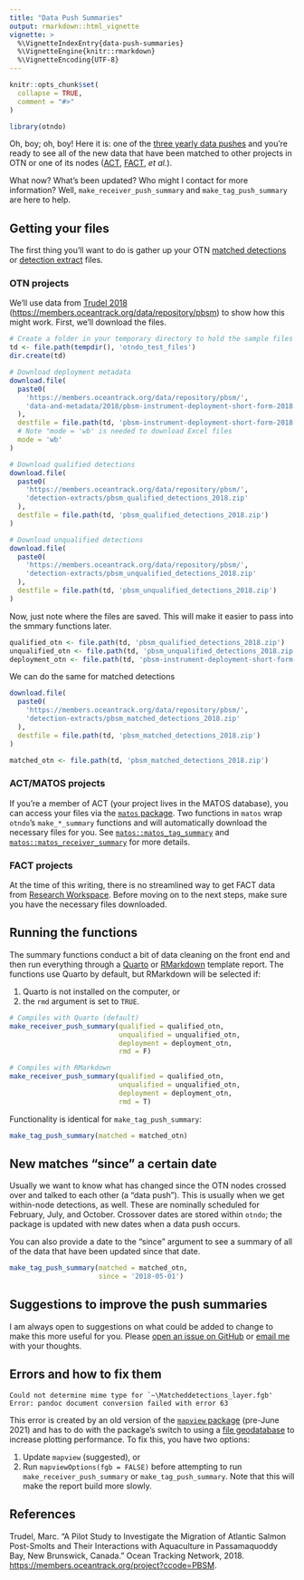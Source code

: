 ```yaml
---
title: "Data Push Summaries"
output: rmarkdown::html_vignette
vignette: >
  %\VignetteIndexEntry{data-push-summaries}
  %\VignetteEngine{knitr::rmarkdown}
  %\VignetteEncoding{UTF-8}
---
```


```r
knitr::opts_chunk$set(
  collapse = TRUE,
  comment = "#>"
)
```

```r
library(otndo)
```

Oh, boy; oh, boy! Here it is: one of the [three yearly data pushes](https://members.oceantrack.org/faq#autotoc-item-autotoc-6) and you're ready to see all of the new data that have been matched to other projects in OTN or one of its nodes ([ACT](https://www.theactnetwork.com/), [FACT](https://secoora.org/fact/), *et al.*).

What now? What's been updated? Who might I contact for more information? Well, `make_receiver_push_summary` and `make_tag_push_summary` are here to help.

## Getting your files
The first thing you'll want to do is gather up your OTN [matched detections](https://members.oceantrack.org/data/otn-detection-extract-documentation-matched-to-animals#autotoc-item-autotoc-1) or [detection extract](https://members.oceantrack.org/data/otn-detection-extract-documentation-matched-to-animals#autotoc-item-autotoc-2) files.

### OTN projects
We'll use data from [Trudel 2018](#references) (<https://members.oceantrack.org/data/repository/pbsm>) to show how this might work. First, we'll download the files.

```r
# Create a folder in your temporary directory to hold the sample files
td <- file.path(tempdir(), 'otndo_test_files')
dir.create(td)

# Download deployment metadata
download.file(
  paste0(
    'https://members.oceantrack.org/data/repository/pbsm/',
    'data-and-metadata/2018/pbsm-instrument-deployment-short-form-2018.xls'
  ),
  destfile = file.path(td, 'pbsm-instrument-deployment-short-form-2018.xls'),
  # Note "mode = 'wb' is needed to download Excel files
  mode = 'wb'
)

# Download qualified detections
download.file(
  paste0(
    'https://members.oceantrack.org/data/repository/pbsm/',
    'detection-extracts/pbsm_qualified_detections_2018.zip'
  ),
  destfile = file.path(td, 'pbsm_qualified_detections_2018.zip')
)

# Download unqualified detections
download.file(
  paste0(
    'https://members.oceantrack.org/data/repository/pbsm/',
    'detection-extracts/pbsm_unqualified_detections_2018.zip'
  ),
  destfile = file.path(td, 'pbsm_unqualified_detections_2018.zip')
)
```

Now, just note where the files are saved. This will make it easier to pass into the smmary functions later.

```r
qualified_otn <- file.path(td, 'pbsm_qualified_detections_2018.zip')
unqualified_otn <- file.path(td, 'pbsm_unqualified_detections_2018.zip')
deployment_otn <- file.path(td, 'pbsm-instrument-deployment-short-form-2018.xls')
```

We can do the same for matched detections
```r
download.file(
  paste0(
    'https://members.oceantrack.org/data/repository/pbsm/',
    'detection-extracts/pbsm_matched_detections_2018.zip'
  ),
  destfile = file.path(td, 'pbsm_matched_detections_2018.zip')
)

matched_otn <- file.path(td, 'pbsm_matched_detections_2018.zip')
```


### ACT/MATOS projects
If you're a member of ACT (your project lives in the MATOS database), you can access your files via the [`matos` package](https://matos.obrien.page). Two functions in `matos` wrap `otndo`'s `make_*_summary` functions and will automatically download the necessary files for you. See [`matos::matos_tag_summary`](https://matos.obrien.page/reference/matos_tag_summary.html) and [`matos::matos_receiver_summary`](https://matos.obrien.page/reference/matos_receiver_summary.html) for more details.


### FACT projects 
At the time of this writing, there is no streamlined way to get FACT data from [Research Workspace](https://researchworkspace.com/). Before moving on to the next steps, make sure you have the necessary files downloaded.



## Running the functions
The summary functions conduct a bit of data cleaning on the front end and then run everything through a [Quarto](https://quarto.org/) or [RMarkdown](https://rmarkdown.rstudio.com/) template report. The functions use Quarto by default, but RMarkdown will be selected if:

1.  Quarto is not installed on the computer, or
2.  the `rmd` argument is set to `TRUE`.

```r
# Compiles with Quarto (default)
make_receiver_push_summary(qualified = qualified_otn,
                           unqualified = unqualified_otn,
                           deployment = deployment_otn,
                           rmd = F)

# Compiles with RMarkdown
make_receiver_push_summary(qualified = qualified_otn,
                           unqualified = unqualified_otn,
                           deployment = deployment_otn,
                           rmd = T)
```

Functionality is identical for `make_tag_push_summary`:

```r
make_tag_push_summary(matched = matched_otn)
```

## New matches "since" a certain date
Usually we want to know what has changed since the OTN nodes crossed over and talked to each other (a "data push"). This is usually when we get within-node detections, as well. These are nominally scheduled for February, July, and October. Crossover dates are stored within `otndo`; the package is updated with new dates when a data push occurs.

You can also provide a date to the "since" argument to see a summary of all of the data that have been updated since that date.

```r
make_tag_push_summary(matched = matched_otn,
                      since = '2018-05-01')
```


## Suggestions to improve the push summaries

I am always open to suggestions on what could be added to change to make this more useful for you. Please [open an issue on GitHub](https://github.com/mhpob/matos/issues) or [email me](mailto:mike@obrien.page) with your thoughts.

## Errors and how to fix them

    Could not determine mime type for `~\Matcheddetections_layer.fgb'
    Error: pandoc document conversion failed with error 63

This error is created by an old version of the [`mapview` package](https://r-spatial.github.io/mapview/) (pre-June 2021) and has to do with the package's switch to using a [file geodatabase](https://pro.arcgis.com/en/pro-app/latest/help/data/geodatabases/manage-file-gdb/file-geodatabases.htm) to increase plotting performance. To fix this, you have two options:

1.  Update `mapview` (suggested), or
2.  Run `mapviewOptions(fgb = FALSE)` before attempting to run `make_receiver_push_summary` or `make_tag_push_summary`. Note that this will make the report build more slowly.

## References {#references}

Trudel, Marc. "A Pilot Study to Investigate the Migration of Atlantic Salmon Post-Smolts and Their Interactions with Aquaculture in Passamaquoddy Bay, New Brunswick, Canada." Ocean Tracking Network, 2018. <https://members.oceantrack.org/project?ccode=PBSM>.
